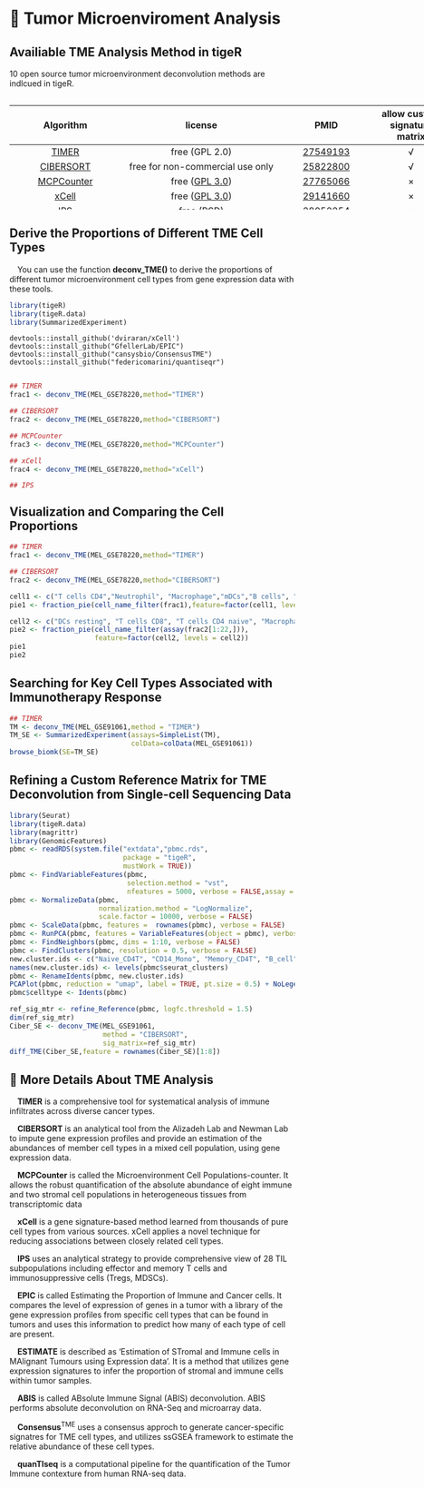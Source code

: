 # 🌱 Tumor Microenviroment Analysis

## Availiable TME Analysis Method in tigeR

10 open source tumor microenvironment deconvolution methods are indlcued in tigeR.

::: {style="width:780px; height:200px; overflow-y: scroll; overflow-x: hidden;"}
|                                 Algorithm                                  |                                                    license                                                    |                         PMID                          |  allow custom signature matrix  |
|:--------------------:|:------------------------------:|:----------------:|:--------------:|
|                    [TIMER](http://cistrome.org/TIMER/)                     |                                                free (GPL 2.0)                                                 | [27549193](https://pubmed.ncbi.nlm.nih.gov/27549193/) | √ |
|                [CIBERSORT](https://cibersort.stanford.edu/)                |                                       free for non-commercial use only                                        | [25822800](https://pubmed.ncbi.nlm.nih.gov/25822800/) | √ |
|             [MCPCounter](https://github.com/ebecht/MCPcounter)             |               free ([GPL 3.0](https://github.com/ebecht/MCPcounter/blob/master/Source/License))               | [27765066](https://pubmed.ncbi.nlm.nih.gov/27765066/) | × |
|                      [xCell](http://xcell.ucsf.edu/)                       |                  free ([GPL 3.0](https://github.com/dviraran/xCell/blob/master/DESCRIPTION))                  | [29141660](https://pubmed.ncbi.nlm.nih.gov/29141660/) | × |
|             [IPS](https://github.com/icbi-lab/Immunophenogram)             |                                                  free (BSD)                                                   | [28052254](https://pubmed.ncbi.nlm.nih.gov/28052254/) | × |
|             [EPIC](https://gfellerlab.shinyapps.io/EPIC_1-1/)              | free for non-commercial use only ([Academic License](https://github.com/GfellerLab/EPIC/blob/master/LICENSE)) | [29130882](https://pubmed.ncbi.nlm.nih.gov/29130882/) | √ |
|           [ESTIMATE](https://gfellerlab.shinyapps.io/EPIC_1-1/)            |               free ([GPL 2.0](https://bioinformatics.mdanderson.org/public-software/estimate/))               | [24113773](https://pubmed.ncbi.nlm.nih.gov/24113773/) | × |
|              [ABIS](https://giannimonaco.shinyapps.io/ABIS/)               |                            free ([GPL 2.0](https://github.com/giannimonaco/ABIS))                             | [30726743](https://pubmed.ncbi.nlm.nih.gov/30726743/) | √ |
| [ConsensusTME](https://olliecast.shinyapps.io/Deconvolution_Benchmarking/) |              free ([GPL 3.0](https://github.com/cansysbio/ConsensusTME/blob/master/LICENSE.md))               | [31641033](https://pubmed.ncbi.nlm.nih.gov/31641033/) | × |
|       [quanTIseq](http://icbi.at/software/quantiseq/doc/index.html)        |                                                  free (BSD)                                                   | [31126321](https://pubmed.ncbi.nlm.nih.gov/31126321/) | × |
:::

## Derive the Proportions of Different TME Cell Types

 You can use the function **deconv_TME()** to derive the proportions of different tumor microenvironment cell types from gene expression data with these tools.
```{r include=FALSE}
library(tigeR)
library(tigeR.data)
library(SummarizedExperiment)
```

```
devtools::install_github('dviraran/xCell')
devtools::install_github("GfellerLab/EPIC")
devtools::install_github("cansysbio/ConsensusTME")
devtools::install_github("federicomarini/quantiseqr")
```
::: {style="width:780px; height:200px; overflow-y: scroll; overflow-x: hidden;"}
```{r echo=TRUE, message=FALSE, warning=FALSE}
## TIMER
frac1 <- deconv_TME(MEL_GSE78220,method="TIMER")

## CIBERSORT
frac2 <- deconv_TME(MEL_GSE78220,method="CIBERSORT")

## MCPCounter
frac3 <- deconv_TME(MEL_GSE78220,method="MCPCounter")

## xCell
frac4 <- deconv_TME(MEL_GSE78220,method="xCell")

## IPS
frac5 <- deconv_TME(MEL_GSE78220,method="IPS")

## EPIC
frac6 <- deconv_TME(MEL_GSE78220,method="epic")

## ESTIMATE
frac7 <- deconv_TME(MEL_GSE78220,method="ESTIMATE")

## ABIS
frac8 <- deconv_TME(MEL_GSE78220,method="ABIS")

## ConsensusTME
frac9 <- deconv_TME(MEL_GSE78220,method="ConsensusTME")

## quanTIseq
frac10 <- deconv_TME(MEL_GSE78220,method="quanTIseq")
```
:::

## Visualization and Comparing the Cell Proportions

```{r echo=TRUE, fig.width=26}
## TIMER
frac1 <- deconv_TME(MEL_GSE78220,method="TIMER")

## CIBERSORT
frac2 <- deconv_TME(MEL_GSE78220,method="CIBERSORT")

cell1 <- c("T cells CD4","Neutrophil", "Macrophage","mDCs","B cells", "T cells CD8")
pie1 <- fraction_pie(cell_name_filter(frac1),feature=factor(cell1, levels = cell1))

cell2 <- c("DCs resting", "T cells CD8", "T cells CD4 naive", "Macrophages M2", "Yd T cells", "Monocytes","Mast cells resting", "Neutrophils", "Tregs","B cells naive")
pie2 <- fraction_pie(cell_name_filter(assay(frac2[1:22,])),
                     feature=factor(cell2, levels = cell2))
pie1
pie2
```

## Searching for Key Cell Types Associated with Immunotherapy Response

```{r echo=TRUE, message=FALSE, warning=FALSE}
## TIMER
TM <- deconv_TME(MEL_GSE91061,method = "TIMER")
TM_SE <- SummarizedExperiment(assays=SimpleList(TM),
                              colData=colData(MEL_GSE91061))
browse_biomk(SE=TM_SE)
```

## Refining a Custom Reference Matrix for TME Deconvolution from Single-cell Sequencing Data
```{r message=FALSE, warning=FALSE}
library(Seurat)
library(tigeR.data)
library(magrittr)
library(GenomicFeatures)
pbmc <- readRDS(system.file("extdata","pbmc.rds",
                            package = "tigeR",
                            mustWork = TRUE))
pbmc <- FindVariableFeatures(pbmc, 
                             selection.method = "vst", 
                             nfeatures = 5000, verbose = FALSE,assay = "RNA")
pbmc <- NormalizeData(pbmc, 
                      normalization.method = "LogNormalize", 
                      scale.factor = 10000, verbose = FALSE)
pbmc <- ScaleData(pbmc, features =  rownames(pbmc), verbose = FALSE)
pbmc <- RunPCA(pbmc, features = VariableFeatures(object = pbmc), verbose = FALSE)
pbmc <- FindNeighbors(pbmc, dims = 1:10, verbose = FALSE)
pbmc <- FindClusters(pbmc, resolution = 0.5, verbose = FALSE)
new.cluster.ids <- c("Naive_CD4T", "CD14_Mono", "Memory_CD4T", "B_cell", "CD8T", "FCGR3A_Mono", "NK", "DC", "Platelet")
names(new.cluster.ids) <- levels(pbmc$seurat_clusters)
pbmc <- RenameIdents(pbmc, new.cluster.ids)
PCAPlot(pbmc, reduction = "umap", label = TRUE, pt.size = 0.5) + NoLegend()
pbmc$celltype <- Idents(pbmc)

ref_sig_mtr <- refine_Reference(pbmc, logfc.threshold = 1.5)
dim(ref_sig_mtr)
Ciber_SE <- deconv_TME(MEL_GSE91061,
                       method = "CIBERSORT",
                       sig_matrix=ref_sig_mtr)
diff_TME(Ciber_SE,feature = rownames(Ciber_SE)[1:8])

```

## 📝 More Details About TME Analysis {.unnumbered}

 **TIMER** is a comprehensive tool for systematical analysis of immune infiltrates across diverse cancer types.

 **CIBERSORT** is an analytical tool from the Alizadeh Lab and Newman Lab to impute gene expression profiles and provide an estimation of the abundances of member cell types in a mixed cell population, using gene expression data.

 **MCPCounter** is called the Microenvironment Cell Populations-counter. It allows the robust quantification of the absolute abundance of eight immune and two stromal cell populations in heterogeneous tissues from transcriptomic data

 **xCell** is a gene signature-based method learned from thousands of pure cell types from various sources. xCell applies a novel technique for reducing associations between closely related cell types.

 **IPS** uses an analytical strategy to provide comprehensive view of 28 TIL subpopulations including effector and memory T cells and immunosuppressive cells (Tregs, MDSCs).

 **EPIC** is called Estimating the Proportion of Immune and Cancer cells. It compares the level of expression of genes in a tumor with a library of the gene expression profiles from specific cell types that can be found in tumors and uses this information to predict how many of each type of cell are present.

 **ESTIMATE** is described as ‘Estimation of STromal and Immune cells in MAlignant Tumours using Expression data'. It is a method that utilizes gene expression signatures to infer the proportion of stromal and immune cells within tumor samples.

 **ABIS** is called ABsolute Immune Signal (ABIS) deconvolution. ABIS performs absolute deconvolution on RNA-Seq and microarray data.
 
 **Consensus**<sup>TME</sup> uses a consensus approch to generate cancer-specific signatres for TME cell types, and utilizes ssGSEA framework to estimate the relative abundance of these cell types.

 **quanTIseq** is a computational pipeline for the quantification of the Tumor Immune contexture from human RNA-seq data.
